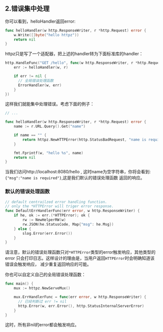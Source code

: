 ## 2.错误集中处理

你可以看到，helloHandler返回error:

```go
func helloHandler(w http.ResponseWriter, r *http.Request) error {
	w.Write([]byte("hello httpz"))
	return nil
}
```

httpz只是写了一个适配器，把上述的handler转为下面标准库的handler：

```go
http.HandleFunc("GET /hello", func(w http.ResponseWriter, r *http.Request) {
	err := helloHandler(w, r)

	if err != nil {
      // 全局错误处理函数
      ErrorHandler(w, err)
	}
})
```

这样我们就能集中处理错误。考虑下面的例子：

```go filename="main.go"
// ...

func helloHandler(w http.ResponseWriter, r *http.Request) error {
	name := r.URL.Query().Get("name")

	if name == "" {
		return httpz.NewHTTPError(http.StatusBadRequest, "name is required")
	}

	fmt.Fprintf(w, "hello %s", name)
	return nil
}
```

当我们访问<span className="text-sky-300">http://localhost:8080/hello</span>
, 这时name为空字符串，你将会看到:`{"msg":"name is required"}`,这是我们默认的错误处理函数
返回的响应。

### 默认的错误处理函数

```go
// default centrailzed error handling function.
// only the *HTTPError will triger error response.
func DefaultErrHandlerFunc(err error, w http.ResponseWriter) {
	if he, ok := err.(*HTTPError); ok {
		rw := NewHelperRW(w)
		rw.JSON(he.StatusCode, Map{"msg": he.Msg})
	} else {
		slog.Error(err.Error())
	}
}
```
请注意，默认的错误处理函数只对`*HTTPError`类型的error触发响应，其他类型的error
只会打印日志。这样设计的理由是，当用户返回`HTTPError`时会明确知道该错误会触发响应，
减少重复返回响应的可能。

你也可以自定义自己的全局错误处理函数：

```go
func main() {
	mux := httpz.NewServeMux()

	mux.ErrHandlerFunc = func(err error, w http.ResponseWriter) {
      // 已经判断过 err != nil
      http.Error(w, err.Error(), http.StatusInternalServerError)
	}
}
```
这时，所有非nil的error都会触发响应。
